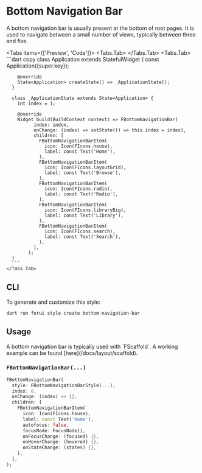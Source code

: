
# Bottom Navigation Bar

A bottom navigation bar is usually present at the bottom of root pages.
It is used to navigate between a small number of views, typically between three and five.

<LinkBadgeGroup>
    <LinkBadge label="API Reference" href="https://pub.dev/documentation/forui/latest/forui.widgets.bottom_navigation_bar/"/>
</LinkBadgeGroup>

<Tabs items={['Preview', 'Code']}>
    <Tabs.Tab>
        <Widget name='bottom-navigation-bar' query={{}}/>
    </Tabs.Tab>
    <Tabs.Tab>
      ```dart copy
      class Application extends StatefulWidget {
        const Application({super.key});

        @override
        State<Application> createState() => _ApplicationState();
      }

      class _ApplicationState extends State<Application> {
        int index = 1;

        @override
        Widget build(BuildContext context) => FBottomNavigationBar(
              index: index,
              onChange: (index) => setState(() => this.index = index),
              children: [
                FBottomNavigationBarItem(
                  icon: Icon(FIcons.house),
                  label: const Text('Home'),
                ),
                FBottomNavigationBarItem(
                  icon: Icon(FIcons.layoutGrid),
                  label: const Text('Browse'),
                ),
                FBottomNavigationBarItem(
                  icon: Icon(FIcons.radio),
                  label: const Text('Radio'),
                ),
                FBottomNavigationBarItem(
                  icon: Icon(FIcons.libraryBig),
                  label: const Text('Library'),
                ),
                FBottomNavigationBarItem(
                  icon: Icon(FIcons.search),
                  label: const Text('Search'),
                ),
              ],
            );
      }
      ```
    </Tabs.Tab>

</Tabs>

## CLI

To generate and customize this style:

```shell copy
dart run forui style create bottom-navigation-bar 
```

## Usage

<Callout type="info">
    A bottom navigation bar is typically used with `FScaffold`. A working example can be found [here](/docs/layout/scaffold).
</Callout>

### `FBottomNavigationBar(...)`

```dart copy
FBottomNavigationBar(
  style: FBottomNavigationBarStyle(...),
  index: 0,
  onChange: (index) => {},
  children: [
    FBottomNavigationBarItem(
      icon: Icon(FIcons.house),
      label: const Text('Home'),
      autofocus: false,
      focusNode: FocusNode(),
      onFocusChange: (focused) {},
      onHoverChange: (hovered) {},
      onStateChange: (states) {},
    ),
  ],
);
```
